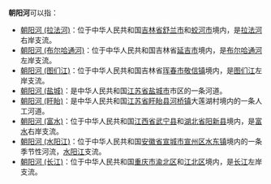 '''朝阳河'''可以指：
*[[朝阳河_(拉法河)|朝阳河 (拉法河)]]：位于中华人民共和国[[吉林省|吉林省]][[舒兰市|舒兰市]]和[[蛟河市|蛟河市]]境内，是[[拉法河|拉法河]]右岸支流。
*[[朝阳河_(布尔哈通河)|朝阳河 (布尔哈通河)]]：位于中华人民共和国吉林省[[延吉市|延吉市]]境内，是[[布尔哈通河|布尔哈通河]]左岸支流。
*[[朝阳河_(图们江)|朝阳河 (图们江)]]：位于中华人民共和国吉林省[[珲春市|珲春市]][[敬信镇|敬信镇]]境内，是[[图们江|图们江]]左岸支流。
*[[朝阳河_(盐城)|朝阳河 (盐城)]]：是中华人民共和国[[江苏省|江苏省]][[盐城市|盐城市]]市区的一条河道。
*[[朝阳河_(盱眙)|朝阳河 (盱眙)]]：是中华人民共和国[[江苏省|江苏省]][[盱眙县|盱眙县]][[河桥镇_(盱眙县)|河桥镇]]大莲湖村境内的一条人工河道。
*[[朝阳河_(富水)|朝阳河 (富水)]]：位于中华人民共和国[[江西省|江西省]][[武宁县|武宁县]]和[[湖北省|湖北省]][[阳新县|阳新县]]境内，是[[富水_(长江)|富水]]右岸支流。
*[[朝阳河_(水阳江)|朝阳河 (水阳江)]]：位于中华人民共和国[[安徽省|安徽省]][[宣城市|宣城市]][[宣州区|宣州区]][[水东镇_(宣城市)|水东镇]]境内的一条季节性河流，[[水阳江|水阳江]]支流。
*[[朝阳河_(长江)|朝阳河 (长江)]]：位于中华人民共和国[[重庆市|重庆市]][[渝北区|渝北区]]和[[江北区_(重庆市)|江北区]]境内，是[[长江|长江]]左岸支流。
{{disambig|F|Cat=三字中国地名消歧义}}